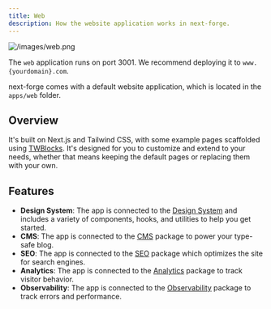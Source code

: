 ```yaml
---
title: Web
description: How the website application works in next-forge.
---
```


![/images/web.png](/images/web.png)

<Tip>The `web` application runs on port 3001. We recommend deploying it to `www.{yourdomain}.com`.</Tip>

next-forge comes with a default website application, which is located in the `apps/web` folder.

## Overview

It's built on Next.js and Tailwind CSS, with some example pages scaffolded using [TWBlocks](https://www.twblocks.com/). It's designed for you to customize and extend to your needs, whether that means keeping the default pages or replacing them with your own.

## Features

- **Design System**: The app is connected to the [Design System](/packages/design-system/components) and includes a variety of components, hooks, and utilities to help you get started.
- **CMS**: The app is connected to the [CMS](/packages/cms/overview) package to power your type-safe blog.
- **SEO**: The app is connected to the [SEO](/packages/seo/metadata) package which optimizes the site for search engines.
- **Analytics**: The app is connected to the [Analytics](/packages/analytics/product) package to track visitor behavior.
- **Observability**: The app is connected to the [Observability](/packages/observability/error-capture) package to track errors and performance.